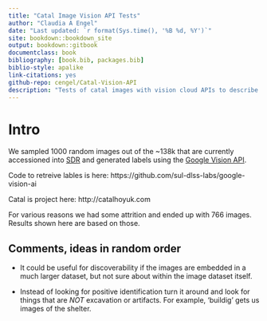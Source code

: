 ```yaml
--- 
title: "Catal Image Vision API Tests"
author: "Claudia A Engel"
date: "Last updated: `r format(Sys.time(), '%B %d, %Y')`"
site: bookdown::bookdown_site
output: bookdown::gitbook
documentclass: book
bibliography: [book.bib, packages.bib]
biblio-style: apalike
link-citations: yes
github-repo: cengel/Catal-Vision-API
description: "Tests of catal images with vision cloud APIs to describe content"
---
```



# Intro {-}

We sampled 1000 random images out of the ~138k that are currently accessioned into [SDR](https://sdr.stanford.edu) and generated labels using the [Google Vision API](https://cloud.google.com/vision/).  

Code to retreive lables is here: https://github.com/sul-dlss-labs/google-vision-ai

Catal is project here: http://catalhoyuk.com

For various reasons we had some attrition and ended up with 766 images. Results shown here are based on those.

## Comments, ideas in random order

-  It could be useful for discoverability if the images are embedded in a much larger dataset, but not sure about within the image dataset itself.

- Instead of looking for positive identification turn it around and look for things that are *NOT* excavation or artifacts. For example, 'buildig' gets us images of the shelter. 
